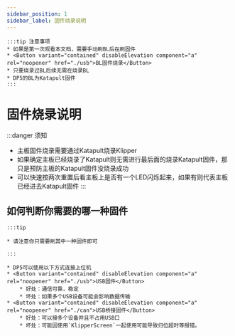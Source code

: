 ```yaml
---
sidebar_position: 1
sidebar_label: 固件烧录说明
---
```







    :::tip 注意事项
    * 如果是第一次观看本文档，需要手动刷BL后在刷固件 
    * <Button variant="contained" disableElevation component="a" rel="noopener" href="./usb">BL固件烧录</Button>
    * 只要烧录过BL后续无需在烧录BL
    * DP5的BL为Katapult固件
    :::


# 固件烧录说明

:::danger 须知
* 主板固件烧录需要通过Katapult烧录Klipper
* 如果确定主板已经烧录了Katapult则无需进行最后面的烧录Katapult固件，那只是预防主板的Katapult固件没烧录成功
* 可以快速按两次重置后看主板上是否有一个LED闪烁起来，如果有则代表主板已经进去Katapult固件
:::

## 如何判断你需要的哪一种固件

    :::tip

    * 请注意你只需要刷其中一种固件即可

    :::
    
    * DP5可以使用以下方式连接上位机
    * <Button variant="contained" disableElevation component="a" rel="noopener" href="./usb">USB固件</Button>
        * 好处：通信可靠，稳定
        * 坏处：如果多个USB设备可能会影响数据传输
    * <Button variant="contained" disableElevation component="a" rel="noopener" href="./can">USB桥接固件</Button>
        * 好处：可以接多个设备并且不占用USB口
        * 坏处：可能因使用`KlipperScreen`一起使用可能导致归位超时等报错。
